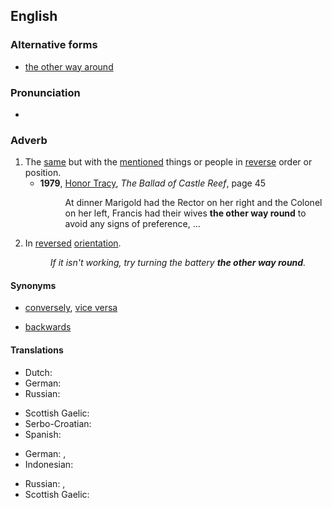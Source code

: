 {{was wotd|2008|July|8}}
==English==

===Alternative forms===
* [[the other way around]]

===Pronunciation===
* {{audio|en-us-the other way round.ogg|Audio (US)|lang=en}}

===Adverb===
{{en-adv|head=the [[other]] [[way]] [[round]]|-}}

# The [[same]] but with the [[mention]]ed things or people in [[reverse]] order or position.
#* '''1979''', [[w:Honor Tracy|Honor Tracy]], ''The Ballad of Castle Reef'', page 45
#*: At dinner Marigold had the Rector on her right and the Colonel on her left, Francis had their wives '''the other way round''' to avoid any signs of preference, …
# In [[reversed]] [[orientation]].
#: ''If it isn't working, try turning the battery '''the other way round'''.''

====Synonyms====
* {{sense|same, but with mentioned things in reverse order}}  [[conversely]], [[vice versa]]
* {{sense|in reversed orientation}} [[backwards]]

====Translations====
{{trans-top|same but with mentioned things reversed}}
* Dutch: {{t+|nl|omgekeerd}}
* German: {{t+|de|umgekehrt}}
* Russian: {{t+|ru|наоборо́т}}
{{trans-mid}}
* Scottish Gaelic: {{t|gd|air an rathad eile}}
* Serbo-Croatian: {{t|sh|obrnuto}}
* Spanish: {{t|es|al revés}}
{{trans-bottom}}

{{trans-top|in reversed orientation}}
* German: {{t|de|andersherum}}, {{t|de|andersrum}}
* Indonesian: {{t+|id|terbalik}}
{{trans-mid}}
* Russian: {{t+|ru|наза́д}}, {{t+|ru|задом наперёд}}
* Scottish Gaelic: {{t|gd|air an rathad eile}}
{{trans-bottom}}